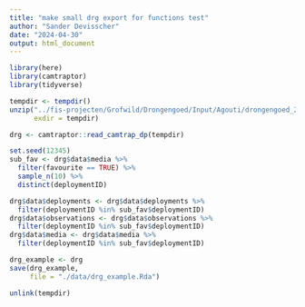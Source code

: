 ```yaml
---
title: "make small drg export for functions test"
author: "Sander Devisscher"
date: "2024-04-30"
output: html_document
---
```



```r
library(here)
library(camtraptor)
library(tidyverse)
```

```r
tempdir <- tempdir()
unzip("../fis-projecten/Grofwild/Drongengoed/Input/Agouti/drongengoed_240502.zip",
      exdir = tempdir)

drg <- camtraptor::read_camtrap_dp(tempdir)
```

```r
set.seed(12345)
sub_fav <- drg$data$media %>%
  filter(favourite == TRUE) %>%
  sample_n(10) %>%
  distinct(deploymentID)
```

```r
drg$data$deployments <- drg$data$deployments %>%
  filter(deploymentID %in% sub_fav$deploymentID)
drg$data$observations <- drg$data$observations %>%
  filter(deploymentID %in% sub_fav$deploymentID)
drg$data$media <- drg$data$media %>%
  filter(deploymentID %in% sub_fav$deploymentID)
```

```r
drg_example <- drg
save(drg_example,
     file = "./data/drg_example.Rda")
```

```r
unlink(tempdir)
```


